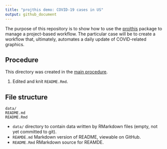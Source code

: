 ```yaml
---
title: "projthis demo: COVID-19 cases in US"
output: github_document
---
```


The purpose of this repository is to show how to use the [projthis](https://ijlyttle.github.io/projthis/) package to manage a project-based workflow. The particular case will be to create a workflow that, ultimately, automates a daily update of COVID-related graphics.

## Procedure

This directory was created in the [main procedure](../#procedure).

1. Edited and knit `README.Rmd`. 

## File structure

```
data/
README.md
README.Rmd
```

- `data/` directory to contain data written by RMarkdown files (empty, not yet committed to git).
- `REAMDE.md` Markdown version of README, viewable on GitHub.
- `README.Rmd` RMarkdown source for REAMDE.
